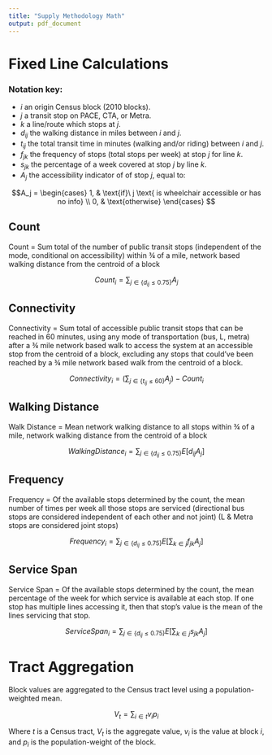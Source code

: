 ```yaml
---
title: "Supply Methodology Math"
output: pdf_document
---
```


# Fixed Line Calculations

### Notation key:

* $i$ an origin Census block (2010 blocks).
* $j$ a transit stop on PACE, CTA, or Metra.
* $k$ a line/route which stops at $j$.
* $d_{ij}$ the walking distance in miles between $i$ and $j$.
* $t_{ij}$ the total transit time in minutes (walking and/or riding) between $i$ and $j$.
* $f_{jk}$ the frequency of stops (total stops per week) at stop $j$ for line $k$.
* $s_{jk}$ the percentage of a week covered at stop $j$ by line $k$.
* $A_j$ the accessibility indicator of of stop $j$, equal to:

$$A_j =
    \begin{cases}
      1, & \text{if}\ j \text{ is wheelchair accessible or has no info} \\
      0, & \text{otherwise}
    \end{cases}
$$



## Count

Count = Sum total of the number of public transit stops (independent of the mode, conditional on accessibility) within ¾ of a mile, network based walking distance from the centroid of a block

$$Count_i = \sum_{j\in\{d_{ij} \leq0.75\}} A_j$$

## Connectivity

Connectivity = Sum total of accessible public transit stops that can be reached in 60 minutes, using any mode of transportation (bus, L, metra) after a ¾ mile network based walk to access the system at an accessible stop from the centroid of a block, excluding any stops that could’ve been reached by a ¾ mile network based walk from the centroid of a block.

$$Connectivity_i = \Big(\sum_{j\in\{{t_{ij} \leq60\}}} A_j\Big)-Count_i$$


## Walking Distance

Walk Distance = Mean network walking distance to all stops within ¾ of a mile, network walking distance from the centroid of a block

$$Walking Distance_i = \sum_{j\in\{d_{ij} \leq0.75\}} E[d_{ij}A_j]$$

## Frequency

Frequency = Of the available stops determined by the count, the mean number of times per week all those stops are serviced (directional bus stops are considered independent of each other and not joint) (L & Metra stops are considered joint stops)

$$Frequency_i = \sum_{j\in\{d_{ij} \leq0.75\}} E\Big[\sum_{k\in{j}} f_{jk}A_j\Big]$$



## Service Span

Service Span = Of the available stops determined by the count, the mean percentage of the week for which service is available at each stop. If one stop has multiple lines accessing it, then that stop’s value is the mean of the lines servicing that stop.

$$ServiceSpan_i = \sum_{j\in\{d_{ij} \leq0.75\}} E\Big[\sum_{k\in{j}} s_{jk}A_j\Big]$$

# Tract Aggregation

Block values are aggregated to the Census tract level using a population-weighted mean. 

$$V_t = \sum_{i\in{t}} v_ip_i$$

Where $t$ is a Census tract, $V_t$ is the aggregate value, $v_i$ is the value at block $i$, and $p_i$ is the population-weight of the block.